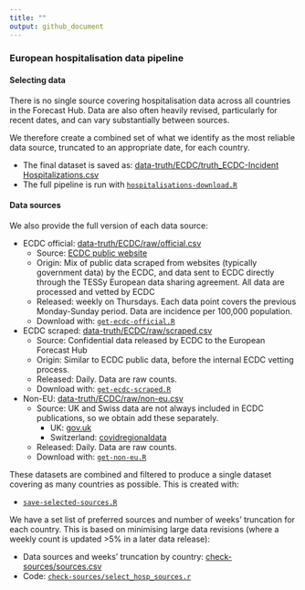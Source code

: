 ```yaml
---
title: ""
output: github_document
---
```


### European hospitalisation data pipeline

#### Selecting data
There is no single source covering hospitalisation data across all countries in the Forecast Hub. Data are also often heavily revised, particularly for recent dates, and can vary substantially between sources. 

We therefore create a combined set of what we identify as the most reliable data source, truncated to an appropriate date, for each country.

- The final dataset is saved as: [data-truth/ECDC/truth_ECDC-Incident Hospitalizations.csv](./data-truth/ECDC/truth_ECDC-Incident Hospitalizations.csv)
- The full pipeline is run with [`hospitalisations-download.R`](./code/auto_download/hospitalisations.R)

#### Data sources
We also provide the full version of each data source:

- ECDC official: [data-truth/ECDC/raw/official.csv](./data-truth/ECDC/raw/official.csv)
   - Source: [ECDC public website](https://www.ecdc.europa.eu/en/publications-data/download-data-hospital-and-icu-admission-rates-and-current-occupancy-covid-19)
   - Origin: Mix of public data scraped from websites (typically government data) by the ECDC, and data sent to ECDC directly through the TESSy European data sharing agreement. All data are processed and vetted by ECDC
   - Released: weekly on Thursdays. Each data point covers the previous Monday-Sunday period. Data are incidence per 100,000 population.
   - Download with: [`get-ecdc-official.R`](./code/auto_download/hospitalisations/get-ecdc-official.R)

- ECDC scraped: [data-truth/ECDC/raw/scraped.csv](./data-truth/ECDC/raw/scraped.csv)
   - Source: Confidential data released by ECDC to the European Forecast Hub
   - Origin: Similar to ECDC public data, before the internal ECDC vetting process.
   - Released: Daily. Data are raw counts.
   - Download with: [`get-ecdc-scraped.R`](./code/auto_download/hospitalisations/get-ecdc-scraped.R)

- Non-EU: [data-truth/ECDC/raw/non-eu.csv](./data-truth/ECDC/raw/non-eu.csv)
   - Source: UK and Swiss data are not always included in ECDC publications, so we obtain add these separately.
     - UK: [gov.uk](https://coronavirus.data.gov.uk/details/healthcare)
     - Switzerland: [covidregionaldata](https://github.com/epiforecasts/covidregionaldata) 
   - Released: Daily. Data are raw counts.
   - Download with: [`get-non-eu.R`](./code/auto_download/hospitalisations/get-non-eu.R)

These datasets are combined and filtered to produce a single dataset covering as many countries as possible. This is created with:

- [`save-selected-sources.R`](./code/auto_download/hospitalisations/save-selected-sources.R)

We have a set list of preferred sources and number of weeks' truncation for each country. This is based on minimising large data revisions (where a weekly count is updated >5% in a later data release):

- Data sources and weeks' truncation by country: [check-sources/sources.csv](./code/auto_download/hospitalisations/check-sources/sources.csv)
- Code: [`check-sources/select_hosp_sources.r`](./code/auto_download/hospitalisations/check-sources/select_hosp_sources.r)
